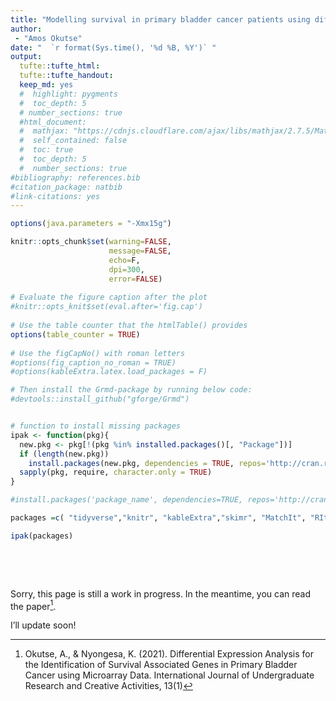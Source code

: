 ```yaml
---
title: "Modelling survival in primary bladder cancer patients using differentially expressed genes (DEGs)"
author: 
 - "Amos Okutse"
date: "  `r format(Sys.time(), '%d %B, %Y')` "
output:
  tufte::tufte_html:
  tufte::tufte_handout:
  keep_md: yes 
  #  highlight: pygments
  #  toc_depth: 5
  # number_sections: true
  #html_document:
  #  mathjax: "https://cdnjs.cloudflare.com/ajax/libs/mathjax/2.7.5/MathJax.js?config=TeX-AMS_CHTML.js"
  #  self_contained: false  
  #  toc: true
  #  toc_depth: 5
  #  number_sections: true
#bibliography: references.bib
#citation_package: natbib
#link-citations: yes
---
```


```r
options(java.parameters = "-Xmx15g")

knitr::opts_chunk$set(warning=FALSE,
                      message=FALSE,
                      echo=F,
                      dpi=300,
                      error=FALSE)
 
# Evaluate the figure caption after the plot
#knitr::opts_knit$set(eval.after='fig.cap')
 
# Use the table counter that the htmlTable() provides
options(table_counter = TRUE)
 
# Use the figCapNo() with roman letters
#options(fig_caption_no_roman = TRUE)
#options(kableExtra.latex.load_packages = F)

# Then install the Grmd-package by running below code:
#devtools::install_github("gforge/Grmd")


# function to install missing packages
ipak <- function(pkg){
  new.pkg <- pkg[!(pkg %in% installed.packages()[, "Package"])]
  if (length(new.pkg))
    install.packages(new.pkg, dependencies = TRUE, repos='http://cran.rstudio.com/')
  sapply(pkg, require, character.only = TRUE)
}

#install.packages('package_name', dependencies=TRUE, repos='http://cran.rstudio.com/')

packages =c( "tidyverse","knitr", "kableExtra","skimr", "MatchIt", "RItools","optmatch", "ggplot2", "tufte", "tufterhandout", "fontawesome", "icons")

ipak(packages)
```


<br>

<br>

Sorry, this page is still a work in progress. In the meantime, you can read the paper^[Okutse, A., & Nyongesa, K. (2021). Differential Expression Analysis for the Identification of Survival Associated Genes in Primary Bladder Cancer using Microarray Data. International Journal of Undergraduate Research and Creative Activities, 13(1)].

I'll update soon!








